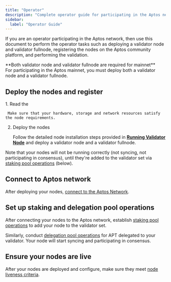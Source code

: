 ```yaml
---
title: "Operator"
description: "Complete operator guide for participating in the Aptos network including validator deployment, network connection, staking setup, and maintaining node liveness."
sidebar:
  label: "Operator Guide"
---
```



If you are an operator participating in the Aptos network, then use this document to perform the operator tasks such as deploying a validator node and validator fullnode, registering the nodes on the Aptos community platform, and performing the validation.

<Aside type="note">
  **Both validator node and validator fullnode are required for mainnet** <br />
  For participating in the Aptos mainnet, you must deploy both a validator node and a validator fullnode.
</Aside>

## Deploy the nodes and register

<Steps>
  1. Read the

     Make sure that your hardware, storage and network resources satisfy the node requirements.

  2. Deploy the nodes

     Follow the detailed node installation steps provided in [**Running Validator Node**](/network/nodes/validator-node/deploy-nodes)
     and deploy a validator node and a validator fullnode.
</Steps>

Note that your nodes will not be running correctly (not syncing, not participating in consensus),
until they're added to the validator set via [staking pool operations](/network/nodes/validator-node/connect-nodes/staking-pool-operations) (below).

## Connect to Aptos network

After deploying your nodes, [connect to the Aptos Network](/network/nodes/validator-node/connect-nodes/connect-to-aptos-network).

## Set up staking and delegation pool operations

After connecting your nodes to the Aptos network, establish [staking pool operations](/network/nodes/validator-node/connect-nodes/staking-pool-operations) to add your node to the validator set.

Similarly, conduct [delegation pool operations](/network/nodes/validator-node/connect-nodes/delegation-pool-operations) for APT delegated to your validator. Your node will start syncing and participating in consensus.

## Ensure your nodes are live

After your nodes are deployed and configure, make sure they meet [node liveness criteria](/network/nodes/validator-node/verify-nodes/node-liveness-criteria).
